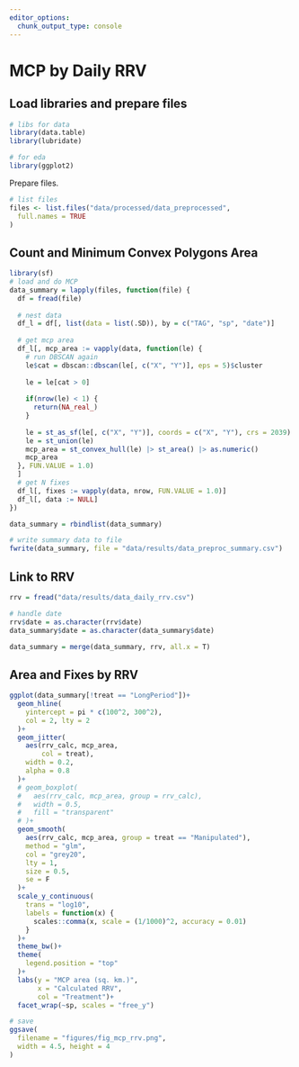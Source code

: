 ```yaml
---
editor_options: 
  chunk_output_type: console
---
```


# MCP by Daily RRV

## Load libraries and prepare files

```r
# libs for data
library(data.table)
library(lubridate)

# for eda
library(ggplot2)
```

Prepare files.

```r
# list files
files <- list.files("data/processed/data_preprocessed",
  full.names = TRUE
)
```

## Count and Minimum Convex Polygons Area

```r
library(sf)
# load and do MCP
data_summary = lapply(files, function(file) {
  df = fread(file)
  
  # nest data
  df_l = df[, list(data = list(.SD)), by = c("TAG", "sp", "date")]
  
  # get mcp area
  df_l[, mcp_area := vapply(data, function(le) {
    # run DBSCAN again
    le$cat = dbscan::dbscan(le[, c("X", "Y")], eps = 5)$cluster
    
    le = le[cat > 0]
    
    if(nrow(le) < 1) {
      return(NA_real_)
    }
    
    le = st_as_sf(le[, c("X", "Y")], coords = c("X", "Y"), crs = 2039)
    le = st_union(le)
    mcp_area = st_convex_hull(le) |> st_area() |> as.numeric()
    mcp_area
  }, FUN.VALUE = 1.0)
  ]
  # get N fixes
  df_l[, fixes := vapply(data, nrow, FUN.VALUE = 1.0)]
  df_l[, data := NULL]
})

data_summary = rbindlist(data_summary)

# write summary data to file
fwrite(data_summary, file = "data/results/data_preproc_summary.csv")
```

## Link to RRV

```r
rrv = fread("data/results/data_daily_rrv.csv")

# handle date
rrv$date = as.character(rrv$date)
data_summary$date = as.character(data_summary$date)

data_summary = merge(data_summary, rrv, all.x = T)
```

## Area and Fixes by RRV

```r
ggplot(data_summary[!treat == "LongPeriod"])+
  geom_hline(
    yintercept = pi * c(100^2, 300^2),
    col = 2, lty = 2
  )+
  geom_jitter(
    aes(rrv_calc, mcp_area,
        col = treat),
    width = 0.2,
    alpha = 0.8
  )+
  # geom_boxplot(
  #   aes(rrv_calc, mcp_area, group = rrv_calc),
  #   width = 0.5,
  #   fill = "transparent"
  # )+
  geom_smooth(
    aes(rrv_calc, mcp_area, group = treat == "Manipulated"),
    method = "glm",
    col = "grey20",
    lty = 1,
    size = 0.5,
    se = F
  )+
  scale_y_continuous(
    trans = "log10",
    labels = function(x) {
      scales::comma(x, scale = (1/1000)^2, accuracy = 0.01)
    }
  )+
  theme_bw()+
  theme(
    legend.position = "top"
  )+
  labs(y = "MCP area (sq. km.)",
       x = "Calculated RRV",
       col = "Treatment")+
  facet_wrap(~sp, scales = "free_y")

# save
ggsave(
  filename = "figures/fig_mcp_rrv.png",
  width = 4.5, height = 4
)
```

